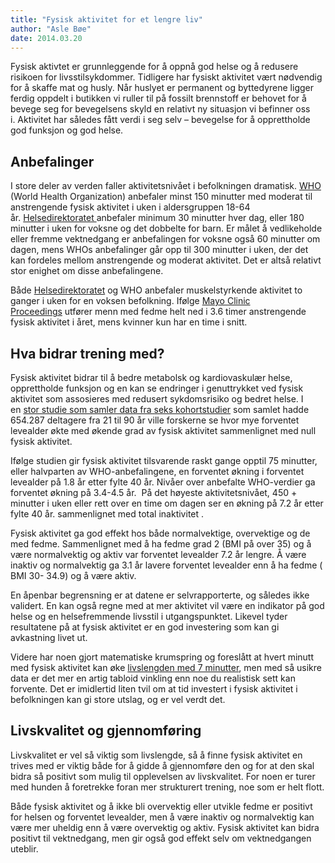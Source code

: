 ```yaml
---
title: "Fysisk aktivitet for et lengre liv"
author: "Asle Bøe"
date: 2014.03.20
---
```


Fysisk aktivtet er grunnleggende for å oppnå god helse og å redusere risikoen for livsstilsykdommer. Tidligere har fysiskt aktivitet vært nødvendig for å skaffe mat og husly. Når huslyet er permanent og byttedyrene ligger ferdig oppdelt i butikken vi ruller til på fossilt brennstoff er behovet for å bevege seg for bevegelsens skyld en relativt ny situasjon vi befinner oss i. Aktivitet har således fått verdi i seg selv – bevegelse for å opprettholde god funksjon og god helse.

## Anbefalinger

I store deler av verden faller aktivitetsnivået i befolkningen dramatisk. [WHO](http://whqlibdoc.who.int/publications/2010/9789241599979_eng.pdf?ua=1)  (World Health Organization) anbefaler minst 150 minutter med moderat til anstrengende fysisk aktivitet i uken i aldersgruppen 18-64 år. [Helsedirektoratet ](http://helsedirektoratet.no/folkehelse/fysisk-aktivitet/Sider/default.aspx)anbefaler minimum 30 minutter hver dag, eller 180 minutter i uken for voksne og det dobbelte for barn. Er målet å vedlikeholde eller fremme vektnedgang er anbefalingen for voksne også 60 minutter om dagen, mens WHOs anbefalinger går opp til 300 minutter i uken, der det kan fordeles mellom anstrengende og moderat aktivitet. Det er altså relativt stor enighet om disse anbefalingene.

Både [Helsedirektoratet](http://www.helsedirektoratet.no/folkehelse/fysisk-aktivitet/aktivitetshandboken/generelle-kapitler/Documents/helseaspekter-ved-styrketrening-kapittel-10.pdf) og WHO anbefaler muskelstyrkende aktivitet to ganger i uken for en voksen befolkning. Ifølge [Mayo Clinic Proceedings](http://www.nlm.nih.gov/medlineplus/news/fullstory_144719.html) utfører menn med fedme helt ned i 3.6 timer anstrengende fysisk aktivitet i året, mens kvinner kun har en time i snitt.

## Hva bidrar trening med?

Fysisk aktivitet bidrar til å bedre metabolsk og kardiovaskulær helse, opprettholde funksjon og en kan se endringer i genuttrykket ved fysisk aktivitet som assosieres med redusert sykdomsrisiko og bedret helse. I en [stor studie som samler data fra seks kohortstudier](http://www.plosmedicine.org/article/info%3Adoi%2F10.1371%2Fjournal.pmed.1001335) som samlet hadde  654.287 deltagere fra 21 til 90 år ville forskerne se hvor mye forventet levealder økte med økende grad av fysisk aktivitet sammenlignet med null fysisk aktivitet.

Ifølge studien gir fysisk aktivitet tilsvarende raskt gange opptil 75 minutter, eller halvparten av WHO-anbefalingene, en forventet økning i forventet levealder på 1.8 år etter fylte 40 år. Nivåer over anbefalte WHO-verdier ga forventet økning på 3.4-4.5 år.  På det høyeste aktivitetsnivået, 450 + minutter i uken eller rett over en time om dagen ser en økning på 7.2 år etter fylte 40 år. sammenlignet med total inaktivitet .

Fysisk aktivitet ga god effekt hos både normalvektige, overvektige og de med fedme. Sammenlignet med å ha fedme grad 2 (BMI på over 35) og å være normalvektig og aktiv var forventet levealder 7.2 år lengre. Å være inaktiv og normalvektig ga 3.1 år lavere forventet levealder enn å ha fedme ( BMI 30- 34.9) og å være aktiv.

En åpenbar begrensning er at datene er selvrapporterte, og således ikke validert. En kan også regne med at mer aktivitet vil være en indikator på god helse og en helsefremmende livsstil i utgangspunktet. Likevel tyder resultatene på at fysisk aktivitet er en god investering som kan gi avkastning livet ut.

Videre har noen gjort matematiske krumspring og foreslått at hvert minutt med fysisk aktivitet kan øke [livslengden med 7 minutter](http://commonhealth.wbur.org/2013/03/minutes-exercise-longer-life), men med så usikre data er det mer en artig tabloid vinkling enn noe du realistisk sett kan forvente. Det er imidlertid liten tvil om at tid investert i fysisk aktivitet i befolkningen kan gi store utslag, og er vel verdt det.

## Livskvalitet og gjennomføring

Livskvalitet er vel så viktig som livslengde, så å finne fysisk aktivitet en trives med er viktig både for å gidde å gjennomføre den og for at den skal bidra så positivt som mulig til opplevelsen av livskvalitet. For noen er turer med hunden å foretrekke foran mer strukturert trening, noe som er helt flott.

Både fysisk aktivitet og å ikke bli overvektig eller utvikle fedme er positivt for helsen og forventet levealder, men å være inaktiv og normalvektig kan være mer uheldig enn å være overvektig og aktiv. Fysisk aktivitet kan bidra positivt til vektnedgang, men gir også god effekt selv om vektnedgangen uteblir.
